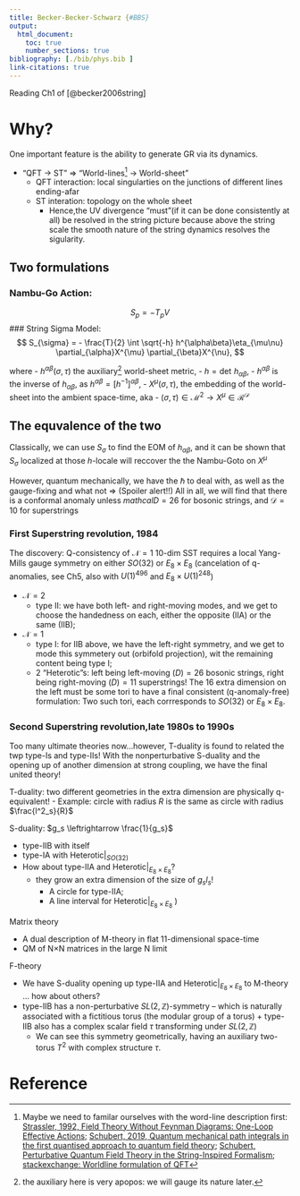 ```yaml
---
title: Becker-Becker-Schwarz {#BBS}
output: 
  html_document:
    toc: true
    number_sections: true      
bibliography: [./bib/phys.bib ]
link-citations: true
---
```

 
Reading Ch1 of [@becker2006string]

# Why?
One important feature is the ability to generate GR via its dynamics.

- "QFT $\rightarrow$ ST" $\Rightarrow$ "World-lines[^1]  $\rightarrow$ World-sheet"
  - QFT interaction: local singularties on the junctions of different lines ending-afar
  - ST interation: topology on the whole sheet
    * Hence,the UV divergence "must"(if it can be done consistently at all) be resolved in the string picture because above the string scale the smooth nature of the string dynamics resolves the sigularity.

## Two formulations
### Nambu-Go Action: 
$$
S_{p} = -T_{p}V
$$
### String Sigma Model:
$$
S_{\sigma} = - \frac{T}{2} \int \sqrt{-h} h^{\alpha\beta}\eta_{\mu\nu}
\partial_{\alpha}X^{\mu}
\partial_{\beta}X^{\nu},
$$

where 
  -  $h^{\alpha\beta}(\sigma, \tau)$ the auxiliary[^2] world-sheet metric, 
  - $h=\text{det} \,\, h_{\alpha\beta}$, 
  - $h^{\alpha\beta}$ is the inverse of $h_{\alpha\beta}$, as $h^{\alpha\beta} = [h^{-1}]^{\alpha\beta}$,
  - $X^{\mu}(\sigma, \tau)$, the embedding of the world-sheet into the ambient space-time, aka 
    - $(\sigma, \tau) \in \mathcal{M}^2 \rightarrow X^{\mu} \in \mathcal{R}^\mathcal{D}$



## The equvalence of the two

Classically, we can use $S_\sigma$ to find the EOM of $h_{\alpha\beta}$, and it can be shown that $S_\sigma$ localized at those $h$-locale will reccover the the Nambu-Goto on $X^\mu$

However, quantum mechanically, we have the $\hbar$ to deal with, as well as the gauge-fixing and what not =>  (Spoiler alert!!) All in all, we will find that there is a conformal anomaly unless $mathcal{D}=26$ for bosonic strings, and $\mathcal{D}=10$ for superstrings 





### First Superstring revolution, 1984

The discovery: Q-consistency of $\mathcal{N}=1$ 10-dim SST requires a local Yang-Mills gauge symmetry on either $SO(32)$ or $E_8\times E_8$ (cancelation of q-anomalies, see Ch5, also with $U(1)^{496}$ and $E_8 \times U(1)^{248}$)

- $\mathcal{N}=2$
  - type II: we have both left- and right-moving modes, and we get to choose the handedness on each, either the opposite (IIA) or the same (IIB);
- $\mathcal{N}=1$
  - type I: for IIB above, we have the left-right symmetry, and we get to mode this symmetery out (orbifold projection), wit the remaining content being type I;
  - 2 "Heterotic"s: left being left-moving  $\mathcal(D)=26$ bosonic strings, right being right-moving  $\mathcal(D)=11$ superstrings! The 16 extra dimension on the left must be some tori to have a final consistent (q-anomaly-free) formulation: Two such tori, each corrresponds to $SO(32)$ or $E_8\times E_8$.


### Second Superstring revolution,late 1980s to 1990s

Too many ultimate theories now...however, T-duality is found to related the twp type-Is and type-IIs! With the nonperturbative S-duality and the opening up of another dimension at strong coupling, we have the final united theory!

T-duality: two different geometries in the extra dimension are physically q-equivalent!
- Example: circle with radius $R$ is the same as circle with radius $\frac{l^2_s}{R}$

S-duality: $g_s \leftrightarrow \frac{1}{g_s}$ 

- type-IIB with itself 
- type-IA with $\text{Heterotic}|_{SO(32)}$
- How about type-IIA and $\text{Heterotic}|_{E_8 \times E_8}$?
    - they grow an extra dimension of the size of $g_s l_s$! 
      - A circle for type-IIA;
      - A line interval for $\text{Heterotic}|_{E_8 \times E_8}$ )

Matrix theory

- A dual description of M-theory in flat 11-dimensional space-time
- QM of N$\times$N matrices in the large N limit

F-theory

- We have S-duality opening up type-IIA and $\text{Heterotic}|_{E_8 \times E_8}$ to M-theory ... how about others?
- type-IIB has a non-perturbative $SL(2,\mathbb{Z})$-symmetry -- which is naturally associated with a fictitious torus (the modular group of a torus) +  type-IIB also has a complex scalar field $\tau$ transforming under $SL(2,\mathbb{Z})$
  - We can see this symmetry geometrically, having an auxiliary two-torus $T^2$ with complex structure $\tau$.


[^1]: Maybe we need to familar ourselves with the word-line description first: 
[Strassler, 1992, Field Theory Without Feynman Diagrams: One-Loop Effective Actions](https://arxiv.org/abs/hep-ph/9205205); [Schubert, 2019, Quantum mechanical path integrals in the first quantised approach to quantum field theory](https://arxiv.org/abs/1912.10004); [Schubert, Perturbative Quantum Field Theory in the String-Inspired Formalism](https://arxiv.org/abs/hep-th/0101036); [stackexchange: Worldline formulation of QFT](https://physics.stackexchange.com/questions/522717/worldline-formulation-of-qft)

[^2]: the auxiliary here is very apopos: we will gauge its nature later.

# Reference
